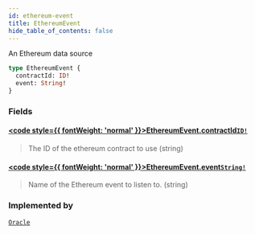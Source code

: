 ```yaml
---
id: ethereum-event
title: EthereumEvent
hide_table_of_contents: false
---
```








An Ethereum data source

```graphql
type EthereumEvent {
  contractId: ID!
  event: String!
}
```


### Fields

#### [<code style={{ fontWeight: 'normal' }}>EthereumEvent.<b>contractId</b></code>](#)<Bullet />[`ID!`](/testnet/api/graphql/scalars/id) <Badge class="secondary" text="non-null"/> <Badge class="secondary" text="scalar"/>
> The ID of the ethereum contract to use (string)
> 

#### [<code style={{ fontWeight: 'normal' }}>EthereumEvent.<b>event</b></code>](#)<Bullet />[`String!`](/testnet/api/graphql/scalars/string) <Badge class="secondary" text="non-null"/> <Badge class="secondary" text="scalar"/>
> Name of the Ethereum event to listen to. (string)
> 



### Implemented by

[`Oracle`](/testnet/api/graphql/unions/oracle)  <Badge class="secondary" text="union"/>




